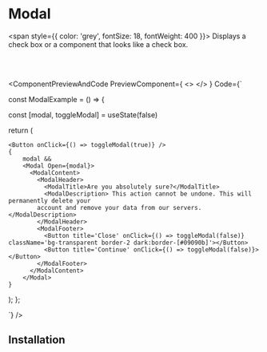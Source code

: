 # Modal

<span style={{ color: 'grey', fontSize: 18, fontWeight: 400 }}>
  Displays a check box or a component that looks like a check box.
</span>

<br></br>



<ComponentPreviewAndCode 
PreviewComponent={
<>
<ModalWrapper/>
</>
}
Code={`

const ModalExample = () => {

const [modal, toggleModal] = useState(false)

  return (

    <Button onClick={() => toggleModal(true)} />
    {
        modal &&
        <Modal Open={modal}>
          <ModalContent>
            <ModalHeader>
              <ModalTitle>Are you absolutely sure?</ModalTitle>
              <ModalDescription> This action cannot be undone. This will permanently delete your
            account and remove your data from our servers.</ModalDescription>
            </ModalHeader>
            <ModalFooter>
              <Button title='Close' onClick={() => toggleModal(false)} className='bg-transparent border-2 dark:border-[#09090b]'></Button>
              <Button title='Continue' onClick={() => toggleModal(false)}></Button>
            </ModalFooter>
          </ModalContent>
        </Modal>
    }
  );
};


`}
/>

## Installation

<CommandBlock command="npx react-nex add Modal" />